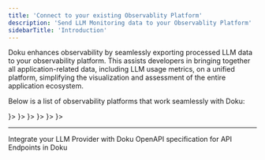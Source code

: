 ```yaml
---
title: 'Connect to your existing Observablity Platform'
description: 'Send LLM Monitoring data to your Observablity Platform'
sidebarTitle: 'Introduction'
---
```

Doku enhances observability by seamlessly exporting processed LLM data to your observability platform. This assists developers in bringing together all application-related data, including LLM usage metrics, on a unified platform, simplifying the visualization and assessment of the entire application ecosystem.

Below is a list of observability platforms that work seamlessly with Doku:

<CardGroup cols={2}>
    <Card title="Grafana OSS" href="/0.1/connections/grafanaoss" icon={<svg role="img" viewBox="0 0 24 24" xmlns="http://www.w3.org/2000/svg"><title>Grafana</title><path d="M23.02 10.59a8.578 8.578 0 0 0-.862-3.034 8.911 8.911 0 0 0-1.789-2.445c.337-1.342-.413-2.505-.413-2.505-1.292-.08-2.113.4-2.416.62-.052-.02-.102-.044-.154-.064-.22-.089-.446-.172-.677-.247-.231-.073-.47-.14-.711-.197a9.867 9.867 0 0 0-.875-.161C14.557.753 12.94 0 12.94 0c-1.804 1.145-2.147 2.744-2.147 2.744l-.018.093c-.098.029-.2.057-.298.088-.138.042-.275.094-.413.143-.138.055-.275.107-.41.166a8.869 8.869 0 0 0-1.557.87l-.063-.029c-2.497-.955-4.716.195-4.716.195-.203 2.658.996 4.33 1.235 4.636a11.608 11.608 0 0 0-.607 2.635C1.636 12.677.953 15.014.953 15.014c1.926 2.214 4.171 2.351 4.171 2.351.003-.002.006-.002.006-.005.285.509.615.994.986 1.446.156.19.32.371.488.548-.704 2.009.099 3.68.099 3.68 2.144.08 3.553-.937 3.849-1.173a9.784 9.784 0 0 0 3.164.501h.08l.055-.003.107-.002.103-.005.003.002c1.01 1.44 2.788 1.646 2.788 1.646 1.264-1.332 1.337-2.653 1.337-2.94v-.058c0-.02-.003-.039-.003-.06.265-.187.52-.387.758-.6a7.875 7.875 0 0 0 1.415-1.7c1.43.083 2.437-.885 2.437-.885-.236-1.49-1.085-2.216-1.264-2.354l-.018-.013-.016-.013a.217.217 0 0 1-.031-.02c.008-.092.016-.18.02-.27.011-.162.016-.323.016-.48v-.253l-.005-.098-.008-.135a1.891 1.891 0 0 0-.01-.13c-.003-.042-.008-.083-.013-.125l-.016-.124-.018-.122a6.215 6.215 0 0 0-2.032-3.73 6.015 6.015 0 0 0-3.222-1.46 6.292 6.292 0 0 0-.85-.048l-.107.002h-.063l-.044.003-.104.008a4.777 4.777 0 0 0-3.335 1.695c-.332.4-.592.84-.768 1.297a4.594 4.594 0 0 0-.312 1.817l.003.091c.005.055.007.11.013.164a3.615 3.615 0 0 0 .698 1.82 3.53 3.53 0 0 0 1.827 1.282c.33.098.66.14.971.137.039 0 .078 0 .114-.002l.063-.003c.02 0 .041-.003.062-.003.034-.002.065-.007.099-.01.007 0 .018-.003.028-.003l.031-.005.06-.008a1.18 1.18 0 0 0 .112-.02c.036-.008.072-.013.109-.024a2.634 2.634 0 0 0 .914-.415c.028-.02.056-.041.085-.065a.248.248 0 0 0 .039-.35.244.244 0 0 0-.309-.06l-.078.042c-.09.044-.184.083-.283.116a2.476 2.476 0 0 1-.475.096c-.028.003-.054.006-.083.006l-.083.002c-.026 0-.054 0-.08-.002l-.102-.006h-.012l-.024.006c-.016-.003-.031-.003-.044-.006-.031-.002-.06-.007-.091-.01a2.59 2.59 0 0 1-.724-.213 2.557 2.557 0 0 1-.667-.438 2.52 2.52 0 0 1-.805-1.475 2.306 2.306 0 0 1-.029-.444l.006-.122v-.023l.002-.031c.003-.021.003-.04.005-.06a3.163 3.163 0 0 1 1.352-2.29 3.12 3.12 0 0 1 .937-.43 2.946 2.946 0 0 1 .776-.101h.06l.07.002.045.003h.026l.07.005a4.041 4.041 0 0 1 1.635.49 3.94 3.94 0 0 1 1.602 1.662 3.77 3.77 0 0 1 .397 1.414l.005.076.003.075c.002.026.002.05.002.075 0 .024.003.052 0 .07v.065l-.002.073-.008.174a6.195 6.195 0 0 1-.08.639 5.1 5.1 0 0 1-.267.927 5.31 5.31 0 0 1-.624 1.13 5.052 5.052 0 0 1-3.237 2.014 4.82 4.82 0 0 1-.649.066l-.039.003h-.287a6.607 6.607 0 0 1-1.716-.265 6.776 6.776 0 0 1-3.4-2.274 6.75 6.75 0 0 1-.746-1.15 6.616 6.616 0 0 1-.714-2.596l-.005-.083-.002-.02v-.056l-.003-.073v-.096l-.003-.104v-.07l.003-.163c.008-.22.026-.45.054-.678a8.707 8.707 0 0 1 .28-1.355c.128-.444.286-.872.473-1.277a7.04 7.04 0 0 1 1.456-2.1 5.925 5.925 0 0 1 .953-.763c.169-.111.343-.213.524-.306.089-.05.182-.091.273-.135.047-.02.093-.042.138-.062a7.177 7.177 0 0 1 .714-.267l.145-.045c.049-.015.098-.026.148-.041.098-.029.197-.052.296-.076.049-.013.1-.02.15-.033l.15-.032.151-.028.076-.013.075-.01.153-.024c.057-.01.114-.013.171-.023l.169-.021c.036-.003.073-.008.106-.01l.073-.008.036-.003.042-.002c.057-.003.114-.008.171-.01l.086-.006h.023l.037-.003.145-.007a7.999 7.999 0 0 1 1.708.125 7.917 7.917 0 0 1 2.048.68 8.253 8.253 0 0 1 1.672 1.09l.09.077.089.078c.06.052.114.107.171.159.057.052.112.106.166.16.052.055.107.107.159.164a8.671 8.671 0 0 1 1.41 1.978c.012.026.028.052.04.078l.04.078.075.156c.023.051.05.1.07.153l.065.15a8.848 8.848 0 0 1 .45 1.34.19.19 0 0 0 .201.142.186.186 0 0 0 .172-.184c.01-.246.002-.532-.024-.856z"/></svg>}>
    </Card>
    <Card title="Grafana Cloud" href="/0.1/connections/grafanacloud" icon={<svg role="img" viewBox="0 0 24 24" xmlns="http://www.w3.org/2000/svg"><title>Grafana</title><path d="M23.02 10.59a8.578 8.578 0 0 0-.862-3.034 8.911 8.911 0 0 0-1.789-2.445c.337-1.342-.413-2.505-.413-2.505-1.292-.08-2.113.4-2.416.62-.052-.02-.102-.044-.154-.064-.22-.089-.446-.172-.677-.247-.231-.073-.47-.14-.711-.197a9.867 9.867 0 0 0-.875-.161C14.557.753 12.94 0 12.94 0c-1.804 1.145-2.147 2.744-2.147 2.744l-.018.093c-.098.029-.2.057-.298.088-.138.042-.275.094-.413.143-.138.055-.275.107-.41.166a8.869 8.869 0 0 0-1.557.87l-.063-.029c-2.497-.955-4.716.195-4.716.195-.203 2.658.996 4.33 1.235 4.636a11.608 11.608 0 0 0-.607 2.635C1.636 12.677.953 15.014.953 15.014c1.926 2.214 4.171 2.351 4.171 2.351.003-.002.006-.002.006-.005.285.509.615.994.986 1.446.156.19.32.371.488.548-.704 2.009.099 3.68.099 3.68 2.144.08 3.553-.937 3.849-1.173a9.784 9.784 0 0 0 3.164.501h.08l.055-.003.107-.002.103-.005.003.002c1.01 1.44 2.788 1.646 2.788 1.646 1.264-1.332 1.337-2.653 1.337-2.94v-.058c0-.02-.003-.039-.003-.06.265-.187.52-.387.758-.6a7.875 7.875 0 0 0 1.415-1.7c1.43.083 2.437-.885 2.437-.885-.236-1.49-1.085-2.216-1.264-2.354l-.018-.013-.016-.013a.217.217 0 0 1-.031-.02c.008-.092.016-.18.02-.27.011-.162.016-.323.016-.48v-.253l-.005-.098-.008-.135a1.891 1.891 0 0 0-.01-.13c-.003-.042-.008-.083-.013-.125l-.016-.124-.018-.122a6.215 6.215 0 0 0-2.032-3.73 6.015 6.015 0 0 0-3.222-1.46 6.292 6.292 0 0 0-.85-.048l-.107.002h-.063l-.044.003-.104.008a4.777 4.777 0 0 0-3.335 1.695c-.332.4-.592.84-.768 1.297a4.594 4.594 0 0 0-.312 1.817l.003.091c.005.055.007.11.013.164a3.615 3.615 0 0 0 .698 1.82 3.53 3.53 0 0 0 1.827 1.282c.33.098.66.14.971.137.039 0 .078 0 .114-.002l.063-.003c.02 0 .041-.003.062-.003.034-.002.065-.007.099-.01.007 0 .018-.003.028-.003l.031-.005.06-.008a1.18 1.18 0 0 0 .112-.02c.036-.008.072-.013.109-.024a2.634 2.634 0 0 0 .914-.415c.028-.02.056-.041.085-.065a.248.248 0 0 0 .039-.35.244.244 0 0 0-.309-.06l-.078.042c-.09.044-.184.083-.283.116a2.476 2.476 0 0 1-.475.096c-.028.003-.054.006-.083.006l-.083.002c-.026 0-.054 0-.08-.002l-.102-.006h-.012l-.024.006c-.016-.003-.031-.003-.044-.006-.031-.002-.06-.007-.091-.01a2.59 2.59 0 0 1-.724-.213 2.557 2.557 0 0 1-.667-.438 2.52 2.52 0 0 1-.805-1.475 2.306 2.306 0 0 1-.029-.444l.006-.122v-.023l.002-.031c.003-.021.003-.04.005-.06a3.163 3.163 0 0 1 1.352-2.29 3.12 3.12 0 0 1 .937-.43 2.946 2.946 0 0 1 .776-.101h.06l.07.002.045.003h.026l.07.005a4.041 4.041 0 0 1 1.635.49 3.94 3.94 0 0 1 1.602 1.662 3.77 3.77 0 0 1 .397 1.414l.005.076.003.075c.002.026.002.05.002.075 0 .024.003.052 0 .07v.065l-.002.073-.008.174a6.195 6.195 0 0 1-.08.639 5.1 5.1 0 0 1-.267.927 5.31 5.31 0 0 1-.624 1.13 5.052 5.052 0 0 1-3.237 2.014 4.82 4.82 0 0 1-.649.066l-.039.003h-.287a6.607 6.607 0 0 1-1.716-.265 6.776 6.776 0 0 1-3.4-2.274 6.75 6.75 0 0 1-.746-1.15 6.616 6.616 0 0 1-.714-2.596l-.005-.083-.002-.02v-.056l-.003-.073v-.096l-.003-.104v-.07l.003-.163c.008-.22.026-.45.054-.678a8.707 8.707 0 0 1 .28-1.355c.128-.444.286-.872.473-1.277a7.04 7.04 0 0 1 1.456-2.1 5.925 5.925 0 0 1 .953-.763c.169-.111.343-.213.524-.306.089-.05.182-.091.273-.135.047-.02.093-.042.138-.062a7.177 7.177 0 0 1 .714-.267l.145-.045c.049-.015.098-.026.148-.041.098-.029.197-.052.296-.076.049-.013.1-.02.15-.033l.15-.032.151-.028.076-.013.075-.01.153-.024c.057-.01.114-.013.171-.023l.169-.021c.036-.003.073-.008.106-.01l.073-.008.036-.003.042-.002c.057-.003.114-.008.171-.01l.086-.006h.023l.037-.003.145-.007a7.999 7.999 0 0 1 1.708.125 7.917 7.917 0 0 1 2.048.68 8.253 8.253 0 0 1 1.672 1.09l.09.077.089.078c.06.052.114.107.171.159.057.052.112.106.166.16.052.055.107.107.159.164a8.671 8.671 0 0 1 1.41 1.978c.012.026.028.052.04.078l.04.078.075.156c.023.051.05.1.07.153l.065.15a8.848 8.848 0 0 1 .45 1.34.19.19 0 0 0 .201.142.186.186 0 0 0 .172-.184c.01-.246.002-.532-.024-.856z"/></svg>}>
    </Card>
    <Card title="DataDog" href="/0.1/connections/datadog" icon={<svg role="img" viewBox="0 0 24 24" xmlns="http://www.w3.org/2000/svg"><title>Datadog</title><path d="M19.57 17.04l-1.997-1.316-1.665 2.782-1.937-.567-1.706 2.604.087.82 9.274-1.71-.538-5.794zm-8.649-2.498l1.488-.204c.241.108.409.15.697.223.45.117.97.23 1.741-.16.18-.088.553-.43.704-.625l6.096-1.106.622 7.527-10.444 1.882zm11.325-2.712l-.602.115L20.488 0 .789 2.285l2.427 19.693 2.306-.334c-.184-.263-.471-.581-.96-.989-.68-.564-.44-1.522-.039-2.127.53-1.022 3.26-2.322 3.106-3.956-.056-.594-.15-1.368-.702-1.898-.02.22.017.432.017.432s-.227-.289-.34-.683c-.112-.15-.2-.199-.319-.4-.085.233-.073.503-.073.503s-.186-.437-.216-.807c-.11.166-.137.48-.137.48s-.241-.69-.186-1.062c-.11-.323-.436-.965-.343-2.424.6.421 1.924.321 2.44-.439.171-.251.288-.939-.086-2.293-.24-.868-.835-2.16-1.066-2.651l-.028.02c.122.395.374 1.223.47 1.625.293 1.218.372 1.642.234 2.204-.116.488-.397.808-1.107 1.165-.71.358-1.653-.514-1.713-.562-.69-.55-1.224-1.447-1.284-1.883-.062-.477.275-.763.445-1.153-.243.07-.514.192-.514.192s.323-.334.722-.624c.165-.109.262-.178.436-.323a9.762 9.762 0 0 0-.456.003s.42-.227.855-.392c-.318-.014-.623-.003-.623-.003s.937-.419 1.678-.727c.509-.208 1.006-.147 1.286.257.367.53.752.817 1.569.996.501-.223.653-.337 1.284-.509.554-.61.99-.688.99-.688s-.216.198-.274.51c.314-.249.66-.455.66-.455s-.134.164-.259.426l.03.043c.366-.22.797-.394.797-.394s-.123.156-.268.358c.277-.002.838.012 1.056.037 1.285.028 1.552-1.374 2.045-1.55.618-.22.894-.353 1.947.68.903.888 1.609 2.477 1.259 2.833-.294.295-.874-.115-1.516-.916a3.466 3.466 0 0 1-.716-1.562 1.533 1.533 0 0 0-.497-.85s.23.51.23.96c0 .246.03 1.165.424 1.68-.039.076-.057.374-.1.43-.458-.554-1.443-.95-1.604-1.067.544.445 1.793 1.468 2.273 2.449.453.927.186 1.777.416 1.997.065.063.976 1.197 1.15 1.767.306.994.019 2.038-.381 2.685l-1.117.174c-.163-.045-.273-.068-.42-.153.08-.143.241-.5.243-.572l-.063-.111c-.348.492-.93.97-1.414 1.245-.633.359-1.363.304-1.838.156-1.348-.415-2.623-1.327-2.93-1.566 0 0-.01.191.048.234.34.383 1.119 1.077 1.872 1.56l-1.605.177.759 5.908c-.337.048-.39.071-.757.124-.325-1.147-.946-1.895-1.624-2.332-.599-.384-1.424-.47-2.214-.314l-.05.059a2.851 2.851 0 0 1 1.863.444c.654.413 1.181 1.481 1.375 2.124.248.822.42 1.7-.248 2.632-.476.662-1.864 1.028-2.986.237.3.481.705.876 1.25.95.809.11 1.577-.03 2.106-.574.452-.464.69-1.434.628-2.456l.714-.104.258 1.834 11.827-1.424zM15.05 6.848c-.034.075-.085.125-.007.37l.004.014.013.032.032.073c.14.287.295.558.552.696.067-.011.136-.019.207-.023.242-.01.395.028.492.08.009-.048.01-.119.005-.222-.018-.364.072-.982-.626-1.308-.264-.122-.634-.084-.757.068a.302.302 0 0 1 .058.013c.186.066.06.13.027.207m1.958 3.392c-.092-.05-.52-.03-.821.005-.574.068-1.193.267-1.328.372-.247.191-.135.523.047.66.511.382.96.638 1.432.575.29-.038.546-.497.728-.914.124-.288.124-.598-.058-.698m-5.077-2.942c.162-.154-.805-.355-1.556.156-.554.378-.571 1.187-.041 1.646.053.046.096.078.137.104a4.77 4.77 0 0 1 1.396-.412c.113-.125.243-.345.21-.745-.044-.542-.455-.456-.146-.749"/></svg>}>
    </Card>
    <Card title="New Relic" href="/0.1/connections/new-relic" icon={<svg role="img" viewBox="0 0 24 24" xmlns="http://www.w3.org/2000/svg"><title>New Relic</title><path d="M8.0015 14.3091v7.384L12.0008 24V12.0008L1.6078 5.9996v4.6167ZM12.0008 0 2.8232 5.2976 6.8209 7.606l5.1799-2.9893 6.3936 3.6913v7.384l-5.1783 2.9908v4.6167l9.176-5.2991V5.9996Z"/></svg>}>
    </Card>
    <Card title="SigNoz" href="/0.1/connections/signoz" icon={<svg role="img" viewBox="0 0 200 200" xmlns="http://www.w3.org/2000/svg"><title>SigNoz</title><path opacity="0.1" d="M100.279 199.833C44.5682 199.833 0 156.12 0 101.479C0 47.3844 44.5682 3.125 100.279 3.125H163.231C183.844 3.125 200 19.5174 200 39.1882V101.479C200 156.12 155.432 199.833 100.279 199.833Z"/><path d="M99.4919 58.9008C57.8802 58.9008 34.4413 93.3585 33.4637 94.8253C31.0537 98.4385 31.0537 103.111 33.4655 106.727C34.4413 108.191 57.8802 142.649 99.4919 142.649C141.103 142.649 164.543 108.191 165.52 106.724C167.93 103.111 167.93 98.4385 165.518 94.8227C164.542 93.3585 141.103 58.9008 99.4919 58.9008ZM39.2234 102.886C38.3677 101.604 38.3677 99.9463 39.2234 98.6633C40.0095 97.4834 56.6976 72.9705 86.5341 67.0904C73.0136 72.3095 63.393 85.4356 63.393 100.775C63.393 116.114 73.0136 129.24 86.5341 134.459C56.6976 128.579 40.0095 104.066 39.2234 102.886ZM82.8568 100.775C82.8568 102.686 81.3074 104.235 79.396 104.235C77.4845 104.235 75.9352 102.686 75.9352 100.775C75.9352 87.7858 86.5024 77.2185 99.4916 77.2185C101.403 77.2185 102.952 78.7676 102.952 80.6792C102.952 82.5908 101.403 84.1398 99.4916 84.1398C90.3189 84.1398 82.8568 91.6019 82.8568 100.775ZM99.4919 109.188C94.8525 109.188 91.0783 105.414 91.0783 100.775C91.0783 96.1356 94.8525 92.3612 99.4919 92.3612C104.132 92.3612 107.906 96.1354 107.906 100.775C107.906 105.414 104.132 109.188 99.4919 109.188ZM159.76 102.886C158.974 104.066 142.286 128.579 112.45 134.459C125.971 129.24 135.591 116.114 135.591 100.775C135.591 85.4358 125.971 72.3096 112.45 67.0905C142.286 72.971 158.974 97.4837 159.76 98.6634C160.616 99.9463 160.616 101.604 159.76 102.886Z"/></svg>}>
    </Card>
    <Card title="Dynatrace" href="/0.1/connections/dynatrace" icon={<svg viewBox="0 0 24 24" role="img" xmlns="http://www.w3.org/2000/svg"><title>Dynatrace icon</title><path d="M9.373 0c-.31.006-.93.09-1.521.654C6.98 1.478 2.628 5.61.88 7.27.09 8.024.16 8.865.16 8.934v.377c.067-.292.187-.499.427-.825.496-.616 1.3-.788 1.627-.822a64.233 64.233 0 0 1 .002 0 64.233 64.233 0 0 1 6.527-.549c4.335-.137 7.197.225 7.197.225l6.084-5.793s-3.188-.6-6.82-1.027A93.394 93.394 0 0 0 9.566.006c-.021 0-.09-.008-.193-.006zm13.56 2.508l-6.066 5.79s.222 2.88-.137 7.198c-.189 2.45-.584 4.866-.875 6.494-.052.326-.256 1.114-.925 1.594-.29.198-.491.295-.748.363 1.546-.51 1.091-7.047 1.091-7.047-4.335.137-7.214-.222-7.214-.222L1.975 22.47s3.222.634 6.855 1.045c2.056.24 4.833.429 5.227.463.023 0 .045-.007.068-.012-.013.003-.022.009-.035.012.138 0 .259.015.379.015.085 0 .925.105 1.713-.648 1.748-1.663 6.083-5.81 6.94-6.633.788-.754.72-1.594.72-1.68a81.84 81.84 0 0 0-.207-5.654c-.24-3.65-.701-6.871-.701-6.871zM3.856 8.305C2.125 8.307.348 8.513.16 9.326c.017 1.216.05 3.137.205 5.28.24 3.65.703 6.886.703 6.886l6.082-5.79c-.017.017-.239-2.88.121-7.198H7.27s-1.684-.202-3.415-.2z"/></svg>}>
    </Card>
</CardGroup>

---

<CardGroup cols={2}>
<Card title="Integrations" href="/0.1/integrations/introduction" icon='circle-nodes'>
Integrate your LLM Provider with Doku 
</Card>
<Card title="API Refernce" href="/0.1/api-reference/introduction" icon='code'>
OpenAPI specification for API Endpoints in Doku 
</Card>
</CardGroup>